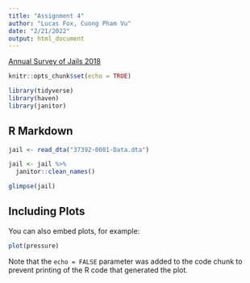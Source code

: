 ```yaml
---
title: "Assignment 4"
author: "Lucas Fox, Cuong Pham Vu"
date: "2/21/2022"
output: html_document
---
```


[Annual Survey of Jails 2018](https://www.icpsr.umich.edu/web/NACJD/series/7/studies)

```r
knitr::opts_chunk$set(echo = TRUE)

library(tidyverse)
library(haven)
library(janitor)
```

## R Markdown


```r
jail <- read_dta("37392-0001-Data.dta")

jail <- jail %>%
  janitor::clean_names()

glimpse(jail)
```

## Including Plots

You can also embed plots, for example:

```r
plot(pressure)
```

Note that the `echo = FALSE` parameter was added to the code chunk to prevent printing of the R code that generated the plot.
